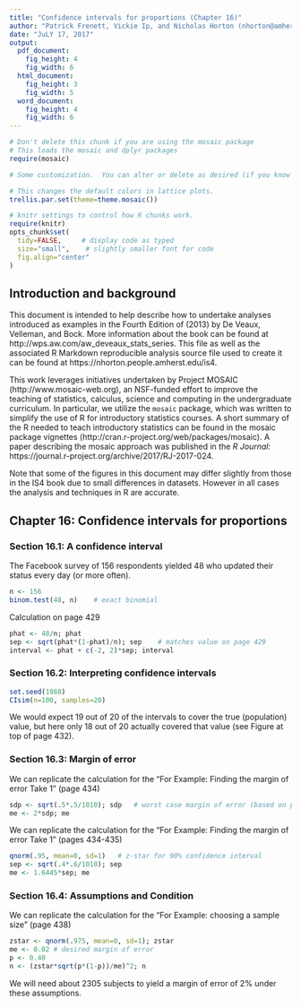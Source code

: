 ```yaml
---
title: "Confidence intervals for proportions (Chapter 16)"
author: "Patrick Frenett, Vickie Ip, and Nicholas Horton (nhorton@amherst.edu)"
date: "JuLY 17, 2017"
output: 
  pdf_document:
    fig_height: 4
    fig_width: 6
  html_document:
    fig_height: 3
    fig_width: 5
  word_document:
    fig_height: 4
    fig_width: 6
---
```

  
  
  ```r
# Don't delete this chunk if you are using the mosaic package
# This loads the mosaic and dplyr packages
require(mosaic)
```

```r
# Some customization.  You can alter or delete as desired (if you know what you are doing).

# This changes the default colors in lattice plots.
trellis.par.set(theme=theme.mosaic())  

# knitr settings to control how R chunks work.
require(knitr)
opts_chunk$set(
  tidy=FALSE,     # display code as typed
  size="small",    # slightly smaller font for code
  fig.align="center"
)
```

## Introduction and background 

This document is intended to help describe how to undertake analyses introduced 
as examples in the Fourth Edition of \emph{Intro Stats} (2013) by De Veaux, Velleman, and Bock.
More information about the book can be found at http://wps.aw.com/aw_deveaux_stats_series.  This
file as well as the associated R Markdown reproducible analysis source file used to create it can be found at https://nhorton.people.amherst.edu/is4.

This work leverages initiatives undertaken by Project MOSAIC (http://www.mosaic-web.org), an NSF-funded effort to improve the teaching of statistics, calculus, science and computing in the undergraduate curriculum. In particular, we utilize the `mosaic` package, which was written to simplify the use of R for introductory statistics courses. A short summary of the R needed to teach introductory statistics can be found in the mosaic package vignettes (http://cran.r-project.org/web/packages/mosaic). A paper describing the mosaic approach was published in the *R Journal*: https://journal.r-project.org/archive/2017/RJ-2017-024.

Note that some of the figures in this document may differ slightly from those in the IS4 book due to small differences in datasets. However in all cases the analysis and techniques in R are accurate.

## Chapter 16: Confidence intervals for proportions

### Section 16.1: A confidence interval

The Facebook survey of 156 respondents yielded 48 who updated their status every day (or more often).

```r
n <- 156
binom.test(48, n)    # exact binomial
```

Calculation on page 429
```r
phat <- 48/n; phat
sep <- sqrt(phat*(1-phat)/n); sep    # matches value on page 429
interval <- phat + c(-2, 2)*sep; interval
```

### Section 16.2: Interpreting confidence intervals

```r
set.seed(1988)
CIsim(n=100, samples=20)
```

We would expect 19 out of 20 of the intervals to cover the true (population) value, but here only 18 out of 20 actually covered that value (see Figure at top of page 432).

### Section 16.3: Margin of error

We can replicate the calculation for the "For Example: Finding the margin of error Take 1" (page 434)

```r
sdp <- sqrt(.5*.5/1010); sdp   # worst case margin of error (based on p=0.5)
me <- 2*sdp; me
```

We can replicate the calculation for the "For Example: Finding the margin of error Take 1" (pages 434-435)

```r
qnorm(.95, mean=0, sd=1)   # z-star for 90% confidence interval
sep <- sqrt(.4*.6/1010); sep
me <- 1.6445*sep; me
```

### Section 16.4: Assumptions and Condition

We can replicate the calculation for the "For Example: choosing a sample size" (page 438)

```r
zstar <- qnorm(.975, mean=0, sd=1); zstar
me <- 0.02 # desired margin of error
p <- 0.40
n <- (zstar*sqrt(p*(1-p))/me)^2; n
```

We will need about 2305 subjects to yield a margin of error of 2% under these assumptions.


